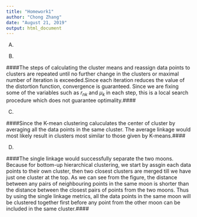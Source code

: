 ```yaml
---
title: "Homework1"
author: "Chong Zhang"
date: "August 21, 2019"
output: html_document
---
```


(A)

\begin{align}
& \text{Since the distortion function:}\\
&J= \sum_{n=1}^N \sum_{k=1}^K r_{nk} || x_n - \mu_k||^2\\
& \text{ and the dissimilarity function: }\\
& || x_n - \mu_k||^2\\

& \text{if we want to find the values for } \{r_{nk}\} \text{ and } \{{\mu_k}\} \text{ to minimize J. We can perform a iteration of two steps: first,minimize J with}\\
& \text{respect to the } \{r_{nk}\}, \text{ keeping the } \{{\mu_k}\} \text{ fixed. Second
,minimize J with respect to the } \{{\mu_k}\}, \text{ keeping } \{r_{nk}\} \text{ fixed.}\\


&\text{when minimize J respect to } \mu_k. \text{ Take derivative with respect to }\mu_k \\
&\frac{dJ}{d\mu_k} = 2\sum_{n=1}^N r_{nk}(x_n -\mu_k) = 0\\
& \sum_{n=1}^N r_{nk}(x_n -\mu_k) = 0\\
&\sum_{n=1}^N r_{nk}x_n =\sum_{n=1}^N r_{nk} \mu_k\\
& \mu_k =\frac{\sum_{n=1}^N r_{nk}x_n }{\sum_{n=1}^N r_{nk}}\\
& \text {Since } \mu_k \text{ is the mean of all of the data points } x_n \text{ assigned to cluster k, it also means that } \mu_k \text{ is the center of k-th cluster.}
 \end{align}

 (B)
 
####The steps of calculating the cluster means and reassign data points to clusters are repeated until no further change in the clusters or maximal number of iteration is exceeded.Since each iteration reduces the value of the distortion function, convergence is guaranteed. Since we are fixing some of the variables such as $r_{nk}$ and $\mu_k$ in each step, this is a local search procedure which does not guarantee optimality.####
 
 
(C)

####Since the K-mean clustering caluculates the center of cluster by averaging all the data points in the same cluster. The average linkage would most likely result in clusters most similar to those given by K-means.####


(D)

####The single linkage would successfully separate the two moons. Because for bottom-up hierarchical clustering, we start by assgin each data points to their own cluster, then two closest clusters are merged till we have just one cluster at the top. As we can see from the figure, the distance between any pairs of neighbouring points in the same moon is shorter than the distance between the closest pairs of points from the two moons. Thus by using the single linkage metrics, all the data points in the same moon will be clustered together first before any point from the other moon can be included in the same cluster.####


 